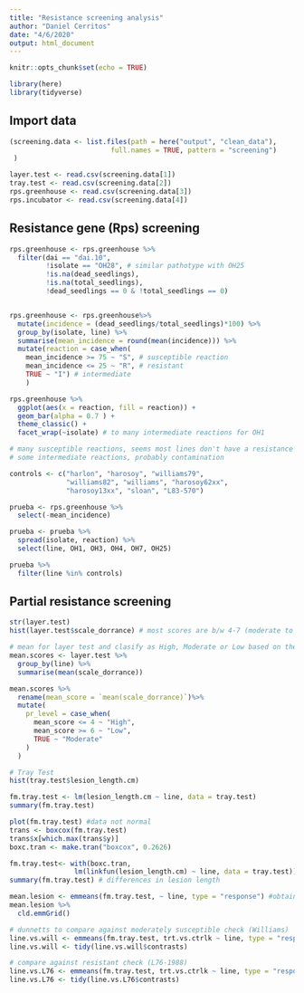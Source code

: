 ```yaml
---
title: "Resistance screening analysis"
author: "Daniel Cerritos"
date: "4/6/2020"
output: html_document
---
```


```r
knitr::opts_chunk$set(echo = TRUE)
```

```r
library(here)
library(tidyverse)
```

## Import data

```r
(screening.data <- list.files(path = here("output", "clean_data"), 
                         full.names = TRUE, pattern = "screening")
 )

layer.test <- read.csv(screening.data[1])
tray.test <- read.csv(screening.data[2])
rps.greenhouse <- read.csv(screening.data[3])
rps.incubator <- read.csv(screening.data[4])
```

## Resistance gene (Rps) screening 

```r

rps.greenhouse <- rps.greenhouse %>% 
  filter(dai == "dai.10",            
         !isolate == "OH28", # similar pathotype with OH25
         !is.na(dead_seedlings), 
         !is.na(total_seedlings), 
         !dead_seedlings == 0 & !total_seedlings == 0) 


rps.greenhouse <- rps.greenhouse%>% 
  mutate(incidence = (dead_seedlings/total_seedlings)*100) %>% 
  group_by(isolate, line) %>% 
  summarise(mean_incidence = round(mean(incidence))) %>% 
  mutate(reaction = case_when(
    mean_incidence >= 75 ~ "S", # susceptible reaction
    mean_incidence <= 25 ~ "R", # resistant
    TRUE ~ "I") # intermediate 
    )

rps.greenhouse %>% 
  ggplot(aes(x = reaction, fill = reaction)) +
  geom_bar(alpha = 0.7 ) +
  theme_classic() +
  facet_wrap(~isolate) # to many intermediate reactions for OH1
```

```r
# many susceptible reactions, seems most lines don't have a resistance gene
# some intermediate reactions, probably contamination

controls <- c("harlon", "harosoy", "williams79", 
              "williams82", "williams", "harosoy62xx", 
              "harosoy13xx", "sloan", "L83-570")

prueba <- rps.greenhouse %>% 
  select(-mean_incidence)

prueba <- prueba %>% 
  spread(isolate, reaction) %>% 
  select(line, OH1, OH3, OH4, OH7, OH25) 

prueba %>% 
  filter(line %in% controls)
```







## Partial resistance screening

```r
str(layer.test)
hist(layer.test$scale_dorrance) # most scores are b/w 4-7 (moderate to low levels)

# mean for layer test and clasify as High, Moderate or Low based on the score mean
mean.scores <- layer.test %>% 
  group_by(line) %>% 
  summarise(mean(scale_dorrance)) 

mean.scores %>% 
  rename(mean_score = `mean(scale_dorrance)`)%>% 
  mutate(
    pr_level = case_when(
      mean_score <= 4 ~ "High", 
      mean_score >= 6 ~ "Low", 
      TRUE ~ "Moderate"
    )
  )
```

```r
# Tray Test
hist(tray.test$lesion_length.cm)  

fm.tray.test <- lm(lesion_length.cm ~ line, data = tray.test) 
summary(fm.tray.test) 

plot(fm.tray.test) #data not normal
trans <- boxcox(fm.tray.test) 
trans$x[which.max(trans$y)]
boxc.tran <- make.tran("boxcox", 0.2626)

fm.tray.test<- with(boxc.tran, 
                lm(linkfun(lesion_length.cm) ~ line, data = tray.test))
summary(fm.tray.test) # differences in lesion length 

mean.lesion <- emmeans(fm.tray.test, ~ line, type = "response") #obtain back-transformed emmmeans    
mean.lesion %>% 
  cld.emmGrid()

# dunnetts to compare against moderately susceptible check (Williams)
line.vs.will <- emmeans(fm.tray.test, trt.vs.ctrlk ~ line, type = "response")
line.vs.will <- tidy(line.vs.will$contrasts)

# compare against resistant check (L76-1988)
line.vs.L76 <- emmeans(fm.tray.test, trt.vs.ctrlk ~ line, type = "response", ref = 1)
line.vs.L76 <- tidy(line.vs.L76$contrasts)
```
